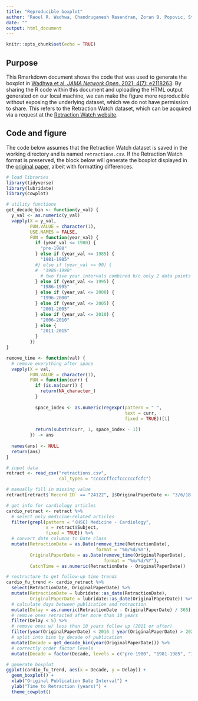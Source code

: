 ```yaml
---
title: "Reproducible boxplot"
author: "Raoul R. Wadhwa, Chandruganesh Rasendran, Zoran B. Popovic, Steven E. Nissen, Milind Y. Desai"
date: ""
output: html_document
---
```


```r
knitr::opts_chunk$set(echo = TRUE)
```

## Purpose

This Rmarkdown document shows the code that was used to generate the boxplot in [Wadhwa et al. _JAMA Network Open_. 2021; 4(7): e2118263](https://jamanetwork.com/journals/jamanetworkopen/fullarticle/2782170).
By sharing the R code within this document and uploading the HTML output generated on our local machine, we can make the figure more reproducible without exposing the underlying dataset, which we do not have permission to share.
This refers to the Retraction Watch dataset, which can be acquired via a request at the [Retraction Watch website](https://retractionwatch.com/).

## Code and figure

The code below assumes that the Retraction Watch dataset is saved in the working directory and is named `retractions.csv`.
If the Retraction Watch format is preserved, the block below will generate the boxplot displayed in the [original paper](https://jamanetwork.com/journals/jamanetworkopen/fullarticle/2782170), albeit with formatting differences.

```r
# load libraries
library(tidyverse)
library(lubridate)
library(cowplot)

# utility functions
get_decade_bin <- function(y_val) {
  y_val <- as.numeric(y_val)
  vapply(X = y_val,
         FUN.VALUE = character(1),
         USE.NAMES = FALSE,
         FUN = function(year_val) {
           if (year_val <= 1980) {
             "pre-1980"
           } else if (year_val <= 1985) {
             "1981-1985"
           #} else if (year_val <= 90) {
           #  "1986-1990"
             # two five year intervals combined b/c only 2 data points in each before
           } else if (year_val <= 1995) {
             "1986-1995"
           } else if (year_val <= 2000) {
             "1996-2000"
           } else if (year_val <= 2005) {
             "2001-2005"
           } else if (year_val <= 2010) {
             "2006-2010"
           } else {
             "2011-2015"
           }
         })
}

remove_time <- function(val) {
  # remove everything after space
  vapply(X = val,
         FUN.VALUE = character(1),
         FUN = function(curr) {
           if (is.na(curr)) {
             return(NA_character_)
           }
           
           space_index <- as.numeric(regexpr(pattern = " ",
                                             text = curr,
                                             fixed = TRUE))[1]
           
           return(substr(curr, 1, space_index - 1))
         }) -> ans
  
  names(ans) <- NULL
  return(ans)
}

# input data
retract <- read_csv("retractions.csv",
                    col_types = "cccccffccfccccccfcfc")

# manually fill in missing value
retract[retract$`Record ID` == "24122", ]$OriginalPaperDate <- "3/6/18 0:00"

# get info for cardiology articles
cardio_retract <- retract %>%
  # select only medicine-related articles
  filter(grepl(pattern = "(HSC) Medicine - Cardiology",
               x = retract$Subject,
               fixed = TRUE)) %>%
  # convert date columns to Date class
  mutate(RetractionDate = as.Date(remove_time(RetractionDate),
                                  format = "%m/%d/%Y"),
         OriginalPaperDate = as.Date(remove_time(OriginalPaperDate),
                                     format = "%m/%d/%Y"),
         CatchTime = as.numeric(RetractionDate - OriginalPaperDate))

# restructure to get follow-up time trends
cardio_fu_trend <- cardio_retract %>%
  select(RetractionDate, OriginalPaperDate) %>%
  mutate(RetractionDate = lubridate::as_date(RetractionDate),
         OriginalPaperDate = lubridate::as_date(OriginalPaperDate)) %>%
  # calculate days between publication and retraction
  mutate(Delay = as.numeric(RetractionDate - OriginalPaperDate) / 365) %>%
  # remove ones retracted after more than 10 years
  filter(Delay < 5) %>%
  # remove ones w/ less than 10 years follow up (2011 or after)
  filter(year(OriginalPaperDate) < 2016 | year(OriginalPaperDate) > 2020) %>%
  # split into bins by decade of publication
  mutate(Decade = get_decade_bin(year(OriginalPaperDate))) %>%
  # correctly order factor levels
  mutate(Decade = factor(Decade, levels = c("pre-1980", "1981-1985", "1986-1995", "1996-2000", "2001-2005", "2006-2010", "2011-2015")))

# generate boxplot
ggplot(cardio_fu_trend, aes(x = Decade, y = Delay)) +
  geom_boxplot() +
  xlab("Original Publication Date Interval") +
  ylab("Time to Retraction (years)") +
  theme_cowplot()
```
